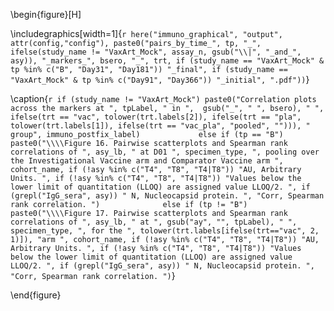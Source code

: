 \begin{figure}[H]
\center

\includegraphics[width=1\textwidth]{`r here("immuno_graphical", "output", attr(config,"config"), paste0("pairs_by_time_", tp, "_", ifelse(study_name != "VaxArt_Mock", assay_n, gsub("\\|", "_and_", asy)), "_markers_", bsero, "_", trt, if (study_name == "VaxArt_Mock" & tp %in% c("B", "Day31", "Day181")) "_final", if (study_name == "VaxArt_Mock" & tp %in% c("Day91", "Day366")) "_initial", ".pdf"))`}

\caption{`r if (study_name != "VaxArt_Mock") paste0("Correlation plots across the markers at ", tpLabel, " in ",  gsub("_", " ", bsero), " ", ifelse(trt == "vac", tolower(trt.labels[2]), ifelse(trt == "pla", tolower(trt.labels[1]), ifelse(trt == "vac_pla", "pooled", ""))), " group", immuno_postfix_label)             else if (tp == "B") paste0("\\\\Figure 16. Pairwise scatterplots and Spearman rank correlations of ", asy_lb, " at D01 ", specimen_type, ", pooling over the Investigational Vaccine arm and Comparator Vaccine arm ", cohort_name, if (!asy %in% c("T4", "T8", "T4|T8")) "AU, Arbitrary Units. ", if (!asy %in% c("T4", "T8", "T4|T8")) "Values below the lower limit of quantitation (LLOQ) are assigned value LLOQ/2. ", if (grepl("IgG_sera", asy)) " N, Nucleocapsid protein. ", "Corr, Spearman rank correlation. ")              else if (tp != "B") paste0("\\\\Figure 17. Pairwise scatterplots and Spearman rank correlations of ", asy_lb, " at ", gsub("ay", "", tpLabel), " ", specimen_type, ", for the ", tolower(trt.labels[ifelse(trt=="vac", 2, 1)]), "arm ", cohort_name, if (!asy %in% c("T4", "T8", "T4|T8")) "AU, Arbitrary Units. ", if (!asy %in% c("T4", "T8", "T4|T8")) "Values below the lower limit of quantitation (LLOQ) are assigned value LLOQ/2. ", if (grepl("IgG_sera", asy)) " N, Nucleocapsid protein. ", "Corr, Spearman rank correlation. ")`}

\end{figure}

\hphantom{Random text to appease the latex god}

